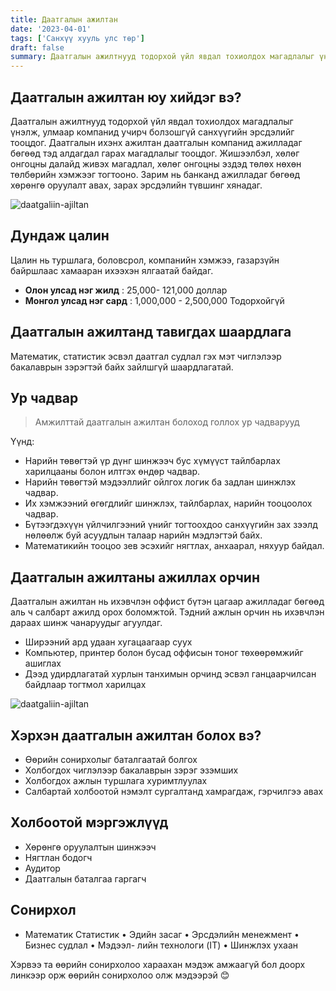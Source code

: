 ```yaml
---
title: Даатгалын ажилтан
date: '2023-04-01'
tags: ['Санхүү хууль улс төр']
draft: false
summary: Даатгалын ажилтнууд тодорхой үйл явдал тохиолдох магадлалыг үнэлж, улмаар компанид учирч болзошгүй санхүүгийн эрсдэлийг тооцдог. Даатгалын ихэнх ажилтан даатгалын компанид ажилладаг бөгөөд тэд алдагдал гарах магадлалыг тооцдог. Жишээлбэл, хөлөг онгоцны далайд живэх магадлал, хөлөг онгоцны эздэд төлөх нөхөн төлбөрийн хэмжээг тогтооно. Зарим нь банканд ажилладаг бөгөөд хөрөнгө оруулалт авах, зарах эрсдэлийн түвшинг хянадаг.
---
```


## Даатгалын ажилтан юу хийдэг вэ?

Даатгалын ажилтнууд тодорхой үйл явдал тохиолдох магадлалыг үнэлж, улмаар компанид учирч болзошгүй санхүүгийн эрсдэлийг тооцдог. Даатгалын ихэнх ажилтан даатгалын компанид ажилладаг бөгөөд тэд алдагдал гарах магадлалыг тооцдог. Жишээлбэл, хөлөг онгоцны далайд живэх магадлал, хөлөг онгоцны эздэд төлөх нөхөн төлбөрийн хэмжээг тогтооно. Зарим нь банканд ажилладаг бөгөөд хөрөнгө оруулалт авах, зарах эрсдэлийн түвшинг хянадаг.

![daatgaliin-ajiltan](https://assets.entrepreneur.com/content/3x2/2000/20180808034512-shutterstock-371999371.jpeg)

## Дундаж цалин

Цалин нь туршлага, боловсрол, компанийн хэмжээ, газарзүйн байршлаас хамааран ихээхэн ялгаатай байдаг.

- **Олон улсад нэг жилд** : 25,000- 121,000 доллар
- **Монгол улсад нэг сард** : 1,000,000 - 2,500,000 Тодорхойгүй

## Даатгалын ажилтанд тавигдах шаардлага

Математик, статистик эсвэл даатгал судлал гэх мэт чиглэлээр бакалаврын зэрэгтэй байх зайлшгүй шаардлагатай.

## Ур чадвар

> Амжилттай даатгалын ажилтан болоход голлох ур чадварууд

Үүнд:

- Нарийн төвөгтэй үр дүнг шинжээч бус хүмүүст тайлбарлах харилцааны болон илтгэх өндөр чадвар.
- Нарийн төвөгтэй мэдээллийг ойлгох логик ба задлан шинжлэх чадвар.
- Их хэмжээний өгөгдлийг шинжлэх, тайлбарлах, нарийн тооцоолох чадвар.
- Бүтээгдэхүүн үйлчилгээний үнийг тогтоохдоо санхүүгийн зах зээлд нөлөөлж буй асуудлын талаар нарийн мэдлэгтэй байх.
- Математикийн тооцоо зев эсэхийг нягтлах, анхаарал, няхуур байдал.

## Даатгалын ажилтаны ажиллах орчин

Даатгалын ажилтан нь ихэвчлэн оффист бүтэн цагаар ажилладаг бөгөөд аль ч салбарт ажилд орох боломжтой. Тэдний ажлын орчин нь ихэвчлэн дараах шинж чанаруудыг агуулдаг.

- Ширээний ард удаан хугацаагаар суух
- Компьютер, принтер болон бусад оффисын тоног төхөөрөмжийг ашиглах
- Дээд удирдлагатай хурлын танхимын орчинд эсвэл ганцаарчилсан байдлаар тогтмол харилцах

![daatgaliin-ajiltan](https://www.insurancejournal.com/app/uploads/2021/03/Florida-Insurance-Agents-Front-Lines-scaled.jpg)

## Хэрхэн даатгалын ажилтан болох вэ?

- Өөрийн сонирхолыг баталгаатай болгох
- Холбогдох чиглэлээр бакалаврын зэрэг эзэмших
- Холбогдох ажлын туршлага хуримтлуулах
- Салбартай холбоотой нэмэлт сургалтанд хамрагдаж, гэрчилгээ авах

## Холбоотой мэргэжлүүд

- Хөрөнгө оруулалтын шинжээч
- Нягтлан бодогч
- Аудитор
- Даатгалын баталгаа гаргагч

## Сонирхол

- Математик Статистик • Эдийн засаг • Эрсдэлийн менежмент • Бизнес судлал • Мэдээл- лийн технологи (IT) • Шинжлэх ухаан

Хэрвээ та өөрийн сонирхолоо хараахан мэдэж амжаагүй бол доорх линкээр орж өөрийн сонирхолоо олж мэдээрэй 😊
